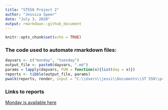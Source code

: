 ```yaml
---
title: "ST558 Project 2"
author: "Jessica Speer"
date: "July 3, 2020"
output: rmarkdown::github_document
---
```


```r
knitr::opts_chunk$set(echo = TRUE)
```

### The code used to automate rmarkdown files:

```r
dayvars <- c("monday", "tuesday")
output_file <- paste0(dayvars, ".md")
params = lapply(dayvars, FUN = function(x){list(day = x)})
reports <- tibble(output_file, params)
pwalk(reports, render, input = "C:\\Users\\jessi\\Documents\\ST 558\\project2\\project2\\st558proj2daily.Rmd")
```

### Links to reports

[Monday is available here](monday.md)
